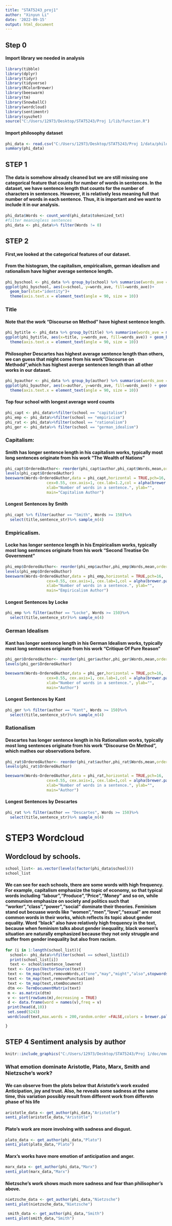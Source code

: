 ```yaml
---
title: "STAT5243_proj1"
author: "Xinyun Li"
date: '2022-09-15'
output: html_document
---
```


## Step 0
####  Import library we needed in analysis
```R
library(tibble)
library(dplyr)
library(tidyr)
library(tidyverse)
library(RColorBrewer)
library(beeswarm)
library(tm)
library(SnowballC)
library(wordcloud)
library(sentimentr)
library(syuzhet)
source("C:/Users/12973/Desktop/STAT5243/Proj 1/lib/function.R")
```

#### Import philosophy dataset
```r
phi_data <- read.csv("C:/Users/12973/Desktop/STAT5243/Proj 1/data/philosophy_data.csv")
summary(phi_data)
```

## STEP 1
#### The data is somehow already cleaned but we are still missing one categorical feature that counts for number of words in sentences. In the dataset, we have sentence length that counts for the number of characters in sentences. However, it is relatively less meaning full that number of words in each sentence. Thus, it is important and we want to include it in our analysis.
```R
phi_data$Words <- count_word(phi_data$tokenized_txt)
#filter meaningless sentences
phi_data <- phi_data%>% filter(Words != 0)
```

## STEP 2
#### First,we looked at the categorical features of our dataset.
#### From the histogram, the capitalism, empiricalism, german idealism and rationalism have higher average sentence length.
```R
phi_byschool <- phi_data %>% group_by(school) %>% summarise(words_ave = mean(Words))
ggplot(phi_byschool, aes(x=school, y=words_ave, fill=words_ave))+
  geom_bar(stat="identity")+
  theme(axis.text.x = element_text(angle = 90, size = 10))
```
### Title
#### Note that the work "Discourse on Method" have highest sentence length.
```R
phi_bytitle <- phi_data %>% group_by(title) %>% summarise(words_ave = mean(Words))
ggplot(phi_bytitle, aes(x=title, y=words_ave, fill=words_ave)) + geom_bar(stat="identity")+
  theme(axis.text.x = element_text(angle = 90, size = 10))
```

#### Philosopher Descartes has highest average sentence length than others, we can guess that might come from his work"Discourse on Methodd",which has highest averge sentencen length than all other works in our dataset.

```R
phi_byauthor <- phi_data %>% group_by(author) %>% summarise(words_ave = mean(Words))
ggplot(phi_byauthor, aes(x=author, y=words_ave, fill=words_ave)) + geom_bar(stat="identity")+
  theme(axis.text.x = element_text(angle = 90, size = 10))

```


#### Top four school with longest average word counts
```R
phi_capt <- phi_data%>%filter(school == "capitalism")
phi_emp <- phi_data%>%filter(school == "empiricism")
phi_rat <- phi_data%>%filter(school == "rationalism")
phi_ger <- phi_data%>% filter(school == "german_idealism")
```

### Capitalism: 
#### Smith has longer sentence length in his capitalism works, typically most long sentences originate from his work "The Wealth of Nations"
```R
phi_capt$OrderedAuthor<- reorder(phi_capt$author,phi_capt$Words,mean,order = T)
levels(phi_capt$OrderedAuthor)
beeswarm(Words~OrderedAuthor,data = phi_capt,horizontal = TRUE,pch=16, 
                  cex=0.55, cex.axis=1, cex.lab=1.2,col = alpha(brewer.pal(3,"Set1"),0.6),
                  xlab="Number of words in a sentence.", ylab="",
                  main="Capitalism Author")
```
#### Longest Sentences by Smith
```R
phi_capt %>% filter(author == "Smith", Words >= 150)%>%
  select(title,sentence_str)%>% sample_n(4)
```
### Empiricalism. 
#### Locke has longer sentence length in his Empiricalism works, typically most long sentences originate from his work "Second Treatise On Government"
```R
phi_emp$OrderedAuthor<- reorder(phi_emp$author,phi_emp$Words,mean,order = T)
levels(phi_emp$OrderedAuthor)
beeswarm(Words~OrderedAuthor,data = phi_emp,horizontal = TRUE,pch=16, 
                  cex=0.55, cex.axis=1, cex.lab=1,col = alpha(brewer.pal(3,"Set1"),0.6),
                  xlab="Number of words in a sentence.", ylab="",
                  main="Empiricalism Author")
```
#### Longest Sentences by Locke
```R
phi_emp %>% filter(author == "Locke", Words >= 150)%>%
  select(title,sentence_str)%>% sample_n(4)
```
### German Idealism
#### Kant has longer sentence length in his German Idealism works, typically most long sentences originate from his work "Critique Of Pure Reason"
```R
phi_ger$OrderedAuthor<- reorder(phi_ger$author,phi_ger$Words,mean,order = T)
levels(phi_ger$OrderedAuthor)

beeswarm(Words~OrderedAuthor,data = phi_ger,horizontal = TRUE,pch=16, 
                  cex=0.55, cex.axis=1, cex.lab=1,col = alpha(brewer.pal(4,"Set1"),0.6),
                  xlab="Number of words in a sentence.", ylab="",
                  main="Author")


```
#### Longest Sentences by Kant
```R
phi_ger %>% filter(author == "Kant", Words >= 150)%>%
  select(title,sentence_str)%>% sample_n(4)
```
### Rationalism
#### Descartes has longer sentence length in his Rationalism works, typically most long sentences originate from his work "Discourse On Method", which mathes our observations before.
```R

phi_rat$OrderedAuthor<- reorder(phi_rat$author,phi_rat$Words,mean,order = T)
levels(phi_rat$OrderedAuthor)

beeswarm(Words~OrderedAuthor,data = phi_rat,horizontal = TRUE,pch=16, 
                  cex=0.55, cex.axis=1, cex.lab=1,col = alpha(brewer.pal(4,"Set1"),0.6),
                  xlab="Number of words in a sentence.", ylab="",
                  main="Author")

```
#### Longest Sentences by Descartes
```R
phi_rat %>% filter(author == "Descartes", Words >= 150)%>%
  select(title,sentence_str)%>% sample_n(4)
```


# STEP3 Wordcloud
## Wordcloud by schools.
```R
school_list<- as.vector(levels(factor(phi_data$school)))
school_list
```
 
#### We can see for each schools, there are some words with high frequency. For example, capitalism emphasize the topic of economy, so that typical words including "labour","Produce","Price","Money" and so on, while communism emphasize on society and politics such that "worker","class","power","social" dominate their theories.  Feminism stand out becuase words like "women","men","love","sexual" are most common words in their works, which reflects its topic about gender equality. Word "black" also have relatively high frequency in the text, because when feminism talks about gender inequality, black women's situation are naturally emphasized because they not only struggle and suffer from gender inequality but also from racism.

```R
for (i in 1:length(school_list)){
  school<- phi_data%>%filter(school == school_list[i])
  print(school_list[i])
  text <- school$sentence_lowered
 text <- Corpus(VectorSource(text))
 text <- tm_map(text,removeWords,c("one","may","might","also",stopwords(kind = "en")))
 text <- tm_map(text,removePunctuation)
 text <- tm_map(text,stemDocument)
 dtm <<- TermDocumentMatrix(text)
 m <- as.matrix(dtm)
 v <- sort(rowSums(m),decreasing = TRUE)
 d <- data.frame(word = names(v),freq = v)
 print(head(d,10))
 set.seed(5243)
 wordcloud(text,max.words = 200,random.order =FALSE,colors = brewer.pal(8,"Dark2"))

}
```

## STEP 4 Sentiment analysis by author
```r
knitr::include_graphics("C:/Users/12973/Desktop/STAT5243/Proj 1/doc/emotion_colors.jpg")
```

### What emotion dominate Aristotle, Plato, Marx, Smith and Nietzsche's work?

#### We can observe from the plots below that Aristotle's work exuded Anticipation, joy and trust. Also, he reveals some sadness at the same time, this variation possibly result from different work from differetn phase of his life 
```R
aristotle_data <- get_author(phi_data,"Aristotle")
senti_plot(aristotle_data,"Aristotle")
```


#### Plato's work are more involving with sadness and disgust.
```R
plato_data <- get_author(phi_data,"Plato")
senti_plot(plato_data,"Plato")
```


#### Marx's works have more emotion of anticipation and anger.
```R
marx_data <- get_author(phi_data,"Marx")
senti_plot(marx_data,"Marx")
```

####  Nietzsche's work shows much more sadness and fear than philisopher's above.
```R
nietzsche_data <- get_author(phi_data,"Nietzsche")
senti_plot(nietzsche_data,"Nietzsche")
```



```R
 smith_data <- get_author(phi_data,"Smith")
senti_plot(smith_data,"Smith")
```

